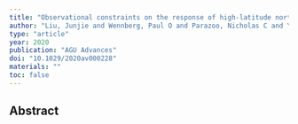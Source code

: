 ```yaml
---
title: "Observational constraints on the response of high-latitude northern forests to warming"
author: "Liu, Junjie and Wennberg, Paul O and Parazoo, Nicholas C and Yin, Yi and Frankenberg, Christian"
type: "article"
year: 2020
publication: "AGU Advances"
doi: "10.1029/2020av000228"
materials: ""
toc: false
---
```


## Abstract

